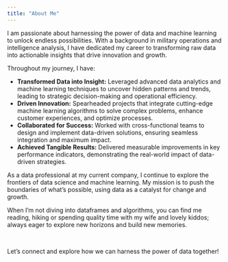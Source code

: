 ```yaml
---
title: "About Me"
---
```


I am passionate about harnessing the power of data and machine learning to unlock endless possibilities. With a background in military operations and intelligence analysis, I have dedicated my career to transforming raw data into actionable insights that drive innovation and growth.

Throughout my journey, I have:

-   **Transformed Data into Insight:** Leveraged advanced data analytics and machine learning techniques to uncover hidden patterns and trends, leading to strategic decision-making and operational efficiency.
-   **Driven Innovation:** Spearheaded projects that integrate cutting-edge machine learning algorithms to solve complex problems, enhance customer experiences, and optimize processes.
-   **Collaborated for Success:** Worked with cross-functional teams to design and implement data-driven solutions, ensuring seamless integration and maximum impact.
-   **Achieved Tangible Results:** Delivered measurable improvements in key performance indicators, demonstrating the real-world impact of data-driven strategies.

As a data professional at my current company, I continue to explore the frontiers of data science and machine learning. My mission is to push the boundaries of what's possible, using data as a catalyst for change and growth.

When I'm not diving into dataframes and algorithms, you can find me reading, hiking or spending quality time with my wife and lovely kiddos; always eager to explore new horizons and build new memories.

<br/>

Let's connect and explore how we can harness the power of data together!

<br/>
